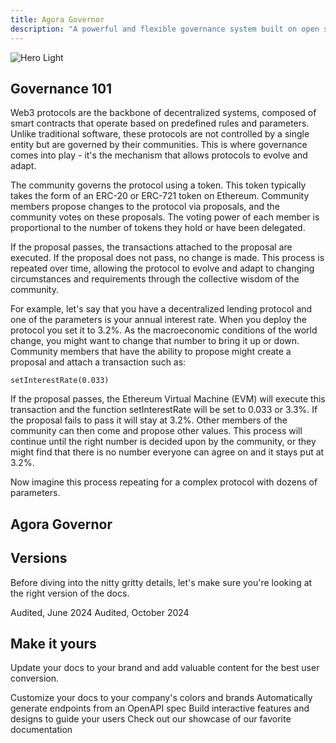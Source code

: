 ```yaml
---
title: Agora Governor
description: "A powerful and flexible governance system built on open standards."
---
```


<img
  className="block dark:hidden"
  src="/images/agora-treehouse.png"
  alt="Hero Light"
/>

## Governance 101

Web3 protocols are the backbone of decentralized systems, composed of smart contracts that operate based on predefined rules and parameters. Unlike traditional software, these protocols are not controlled by a single entity but are governed by their communities. This is where governance comes into play - it's the mechanism that allows protocols to evolve and adapt.

The community governs the protocol using a token. This token typically takes the form of an ERC-20 or ERC-721 token on Ethereum. Community members propose changes to the protocol via proposals, and the community votes on these proposals. The voting power of each member is proportional to the number of tokens they hold or have been delegated.

If the proposal passes, the transactions attached to the proposal are executed. If the proposal does not pass, no change is made. This process is repeated over time, allowing the protocol to evolve and adapt to changing circumstances and requirements through the collective wisdom of the community.

For example, let's say that you have a decentralized lending protocol and one of the parameters is your annual interest rate. When you deploy the protocol you set it to 3.2%. As the macroeconomic conditions of the world change, you might want to change that number to bring it up or down. Community members that have the ability to propose might create a proposal and attach a transaction such as:

```
setInterestRate(0.033)
```

If the proposal passes, the Ethereum Virtual Machine (EVM) will execute this transaction and the function setInterestRate will be set to 0.033 or 3.3%. If the proposal fails to pass it will stay at 3.2%. Other members of the community can then come and propose other values. This process will continue until the right number is decided upon by the community, or they might find that there is no number everyone can agree on and it stays put at 3.2%.

Now imagine this process repeating for a complex protocol with dozens of parameters.

## Agora Governor

## Versions

Before diving into the nitty gritty details, let's make sure you're looking at the right version of the docs.

<CardGroup cols={2}>
  <Card
    title="Agora Governor 1.0"
    icon="code"
    href="https://mintlify.com/docs/quickstart"
  >
    Audited, June 2024
  </Card>
  <Card
    title="Agora Governor 1.1"
    icon="code"
    href="https://mintlify.com/docs/development"
  >
    Audited, October 2024
  </Card>
</CardGroup>

## Make it yours

Update your docs to your brand and add valuable content for the best user conversion.

<CardGroup cols={2}>
  <Card
    title="Customize Style"
    icon="palette"
    href="https://mintlify.com/docs/settings/global"
  >
    Customize your docs to your company's colors and brands
  </Card>
  <Card
    title="Reference APIs"
    icon="code"
    href="https://mintlify.com/docs/api-playground/openapi"
  >
    Automatically generate endpoints from an OpenAPI spec
  </Card>
  <Card
    title="Add Components"
    icon="screwdriver-wrench"
    href="https://mintlify.com/docs/components/accordion"
  >
    Build interactive features and designs to guide your users
  </Card>
  <Card
    title="Get Inspiration"
    icon="stars"
    href="https://mintlify.com/customers"
  >
    Check out our showcase of our favorite documentation
  </Card>
</CardGroup>
